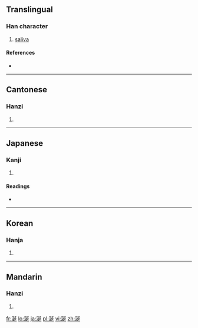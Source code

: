 ==Translingual==

===Han character===
{{Han char|rn=85|rad=水|as=07|sn=10|four=3214<sub>1</sub>|canj=水弓大一 (ENKM), 水弓大女 (ENKV)}}

# [[saliva]]

====References====
* {{Han ref|kx=0626.210|dkj=17536|dj=1029.020|hdz=31610.010|uh=6D8E|ud=28046|bh=B243|bd=45635}}

----

==Cantonese==

===Hanzi===
{{yue-hanzi|jyut=|y=yin4}}

# {{defn|Cantonese|sort=水07}}

----

==Japanese==

===Kanji===
{{ja-kanji|grade=|rs=水07}}

# {{defn|Japanese|sort=水07}}

====Readings====
* {{ja-readings|on=[[せん]] (sen), [[えん]] (en)|kun=[[よだれ]] (yodare)}}

----

==Korean==

===Hanja===
{{ko-hanja|hangeul=연|eumhun=|rv=yeon|mr=yŏn|y=yen}}

# {{defn|Korean|sort=水07}}

----

==Mandarin==

===Hanzi===
{{cmn-hanzi|pin=[[xián]] ([[xian2]])|wg=hsien<sup>2</sup>}}

# {{defn|Mandarin|sort=水07}}

[[fr:涎]]
[[lo:涎]]
[[ja:涎]]
[[pl:涎]]
[[vi:涎]]
[[zh:涎]]